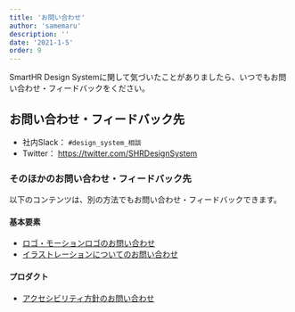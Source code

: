 ```yaml
---
title: 'お問い合わせ'
author: 'samemaru'
description: ''
date: '2021-1-5'
order: 9
---
```


SmartHR Design Systemに関して気づいたことがありましたら、いつでもお問い合わせ・フィードバックをください。

## お問い合わせ・フィードバック先
- 社内Slack： `#design_system_相談`
- Twitter： https://twitter.com/SHRDesignSystem

### そのほかのお問い合わせ・フィードバック先
以下のコンテンツは、別の方法でもお問い合わせ・フィードバックできます。

#### 基本要素
- [ロゴ・モーションロゴのお問い合わせ](/basics/logos/#h2-3)
- [イラストレーションについてのお問い合わせ](/basics/illustration/#h2-0)

#### プロダクト
- [アクセシビリティ方針のお問い合わせ](/products/accessibility/policy#h2-5)

